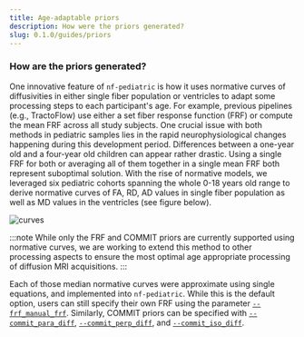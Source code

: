```yaml
---
title: Age-adaptable priors
description: How were the priors generated?
slug: 0.1.0/guides/priors
---
```


### **How are the priors generated?**

One innovative feature of `nf-pediatric` is how it uses normative curves of diffusivities in either single fiber population or ventricles to adapt some processing steps to each participant's age. For example, previous pipelines (e.g., TractoFlow) use either a set fiber response function (FRF) or compute the mean FRF across all study subjects. One crucial issue with both methods in pediatric samples lies in the rapid neurophysiological changes happening during this development period. Differences between a one-year old and a four-year old children can appear rather drastic. Using a single FRF for both or averaging all of them together in a single mean FRF both represent suboptimal solution. With the rise of normative models, we leveraged six pediatric cohorts spanning the whole 0-18 years old range to derive normative curves of FA, RD, AD values in single fiber population as well as MD values in the ventricles (see figure below).

![curves](../../../../assets/0.1.0/normative_curves_and_rawdata.png)

:::note
While only the FRF and COMMIT priors are currently supported using normative curves, we are working to extend this method to other processing aspects to ensure the most optimal age appropriate processing of diffusion MRI acquisitions.
:::

Each of those median normative curves were approximate using single equations, and implemented into `nf-pediatric`. While this is the default option, users can still specify their own FRF using the parameter [`--frf_manual_frf`](/nf-pediatric/0.1.0/guides/parameters/#frf-options). Similarly, COMMIT priors can be specified with [`--commit_para_diff`](/nf-pediatric/0.1.0/guides/parameters/#commit-options), [`--commit_perp_diff`](/nf-pediatric/0.1.0/guides/parameters/#commit-options), and [`--commit_iso_diff`](/nf-pediatric/0.1.0/guides/parameters/#commit-options).
